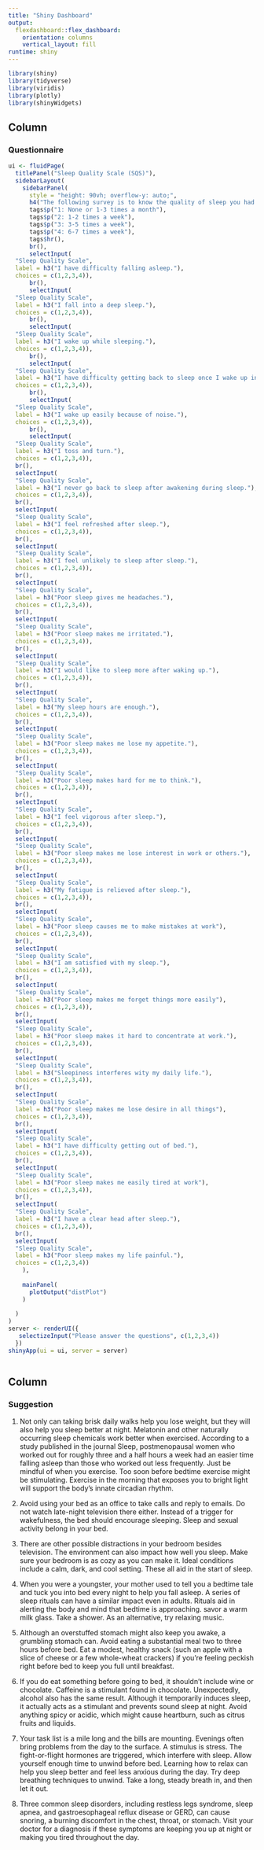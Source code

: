 ```yaml
---
title: "Shiny Dashboard"
output: 
  flexdashboard::flex_dashboard:
    orientation: columns
    vertical_layout: fill
runtime: shiny
---
```


```r
library(shiny)
library(tidyverse)
library(viridis)
library(plotly)
library(shinyWidgets)
```




## Column {data-width="500"}

### Questionnaire

```r
ui <- fluidPage(
  titlePanel("Sleep Quality Scale (SQS)"),
  sidebarLayout(
    sidebarPanel(
      style = "height: 90vh; overflow-y: auto;", 
      h4("The following survey is to know the quality of sleep you had for the last one month. Read the questions and check the closest answer."),
      tags$p("1: None or 1-3 times a month"),
      tags$p("2: 1-2 times a week"),
      tags$p("3: 3-5 times a week"),
      tags$p("4: 6-7 times a week"),
      tags$hr(),
      br(),
      selectInput(
  "Sleep Quality Scale", 
  label = h3("I have difficulty falling asleep."),
  choices = c(1,2,3,4)),
      br(),
      selectInput(
  "Sleep Quality Scale", 
  label = h3("I fall into a deep sleep."),
  choices = c(1,2,3,4)),
      br(),
      selectInput(
  "Sleep Quality Scale", 
  label = h3("I wake up while sleeping."),
  choices = c(1,2,3,4)),
      br(),
      selectInput(
  "Sleep Quality Scale", 
  label = h3("I have difficulty getting back to sleep once I wake up in middle of the night."),
  choices = c(1,2,3,4)),
      br(),
      selectInput(
  "Sleep Quality Scale", 
  label = h3("I wake up easily because of noise."),
  choices = c(1,2,3,4)),
      br(),
      selectInput(
  "Sleep Quality Scale", 
  label = h3("I toss and turn."),
  choices = c(1,2,3,4)),
  br(),
  selectInput(
  "Sleep Quality Scale", 
  label = h3("I never go back to sleep after awakening during sleep."),
  choices = c(1,2,3,4)),
  br(),
  selectInput(
  "Sleep Quality Scale", 
  label = h3("I feel refreshed after sleep."),
  choices = c(1,2,3,4)),
  br(),
  selectInput(
  "Sleep Quality Scale", 
  label = h3("I feel unlikely to sleep after sleep."),
  choices = c(1,2,3,4)),
  br(),
  selectInput(
  "Sleep Quality Scale", 
  label = h3("Poor sleep gives me headaches."),
  choices = c(1,2,3,4)),
  br(),
  selectInput(
  "Sleep Quality Scale", 
  label = h3("Poor sleep makes me irritated."),
  choices = c(1,2,3,4)),
  br(),
  selectInput(
  "Sleep Quality Scale", 
  label = h3("I would like to sleep more after waking up."),
  choices = c(1,2,3,4)),
  br(),
  selectInput(
  "Sleep Quality Scale", 
  label = h3("My sleep hours are enough."),
  choices = c(1,2,3,4)),
  br(),
  selectInput(
  "Sleep Quality Scale", 
  label = h3("Poor sleep makes me lose my appetite."),
  choices = c(1,2,3,4)),
  br(),
  selectInput(
  "Sleep Quality Scale", 
  label = h3("Poor sleep makes hard for me to think."),
  choices = c(1,2,3,4)),
  br(),
  selectInput(
  "Sleep Quality Scale", 
  label = h3("I feel vigorous after sleep."),
  choices = c(1,2,3,4)),
  br(),
  selectInput(
  "Sleep Quality Scale", 
  label = h3("Poor sleep makes me lose interest in work or others."),
  choices = c(1,2,3,4)),
  br(),
  selectInput(
  "Sleep Quality Scale", 
  label = h3("My fatigue is relieved after sleep."),
  choices = c(1,2,3,4)),
  br(),
  selectInput(
  "Sleep Quality Scale", 
  label = h3("Poor sleep causes me to make mistakes at work"),
  choices = c(1,2,3,4)),
  br(),
  selectInput(
  "Sleep Quality Scale", 
  label = h3("I am satisfied with my sleep."),
  choices = c(1,2,3,4)),
  br(),
  selectInput(
  "Sleep Quality Scale", 
  label = h3("Poor sleep makes me forget things more easily"),
  choices = c(1,2,3,4)),
  br(),
  selectInput(
  "Sleep Quality Scale", 
  label = h3("Poor sleep makes it hard to concentrate at work."),
  choices = c(1,2,3,4)),
  br(),
  selectInput(
  "Sleep Quality Scale", 
  label = h3("Sleepiness interferes wity my daily life."),
  choices = c(1,2,3,4)),
  br(),
  selectInput(
  "Sleep Quality Scale", 
  label = h3("Poor sleep makes me lose desire in all things"),
  choices = c(1,2,3,4)),
  br(),
  selectInput(
  "Sleep Quality Scale", 
  label = h3("I have difficulty getting out of bed."),
  choices = c(1,2,3,4)),
  br(),
  selectInput(
  "Sleep Quality Scale", 
  label = h3("Poor sleep makes me easily tired at work"),
  choices = c(1,2,3,4)),
  br(),
  selectInput(
  "Sleep Quality Scale", 
  label = h3("I have a clear head after sleep."),
  choices = c(1,2,3,4)),
  br(),
  selectInput(
  "Sleep Quality Scale", 
  label = h3("Poor sleep makes my life painful."),
  choices = c(1,2,3,4))
    ),
    
    mainPanel(
      plotOutput("distPlot")
    )
    
  )
)
server <- renderUI({
   selectizeInput("Please answer the questions", c(1,2,3,4)) 
  })
shinyApp(ui = ui, server = server)



```

## Column {data-width="500"}

### Suggestion
1. Not only can taking brisk daily walks help you lose weight, but they will also help you sleep better at night. Melatonin and other naturally occurring sleep chemicals work better when exercised. According to a study published in the journal Sleep, postmenopausal women who worked out for roughly three and a half hours a week had an easier time falling asleep than those who worked out less frequently. Just be mindful of when you exercise. Too soon before bedtime exercise might be stimulating. Exercise in the morning that exposes you to bright light will support the body's innate circadian rhythm.

2. Avoid using your bed as an office to take calls and reply to emails. Do not watch late-night television there either. Instead of a trigger for wakefulness, the bed should encourage sleeping. Sleep and sexual activity belong in your bed.

3. There are other possible distractions in your bedroom besides television. The environment can also impact how well you sleep. Make sure your bedroom is as cozy as you can make it. Ideal conditions include a calm, dark, and cool setting. These all aid in the start of sleep.

4. When you were a youngster, your mother used to tell you a bedtime tale and tuck you into bed every night to help you fall asleep. A series of sleep rituals can have a similar impact even in adults. Rituals aid in alerting the body and mind that bedtime is approaching. savor a warm milk glass. Take a shower. As an alternative, try relaxing music.

5. Although an overstuffed stomach might also keep you awake, a grumbling stomach can. Avoid eating a substantial meal two to three hours before bed. Eat a modest, healthy snack (such an apple with a slice of cheese or a few whole-wheat crackers) if you're feeling peckish right before bed to keep you full until breakfast.

6. If you do eat something before going to bed, it shouldn't include wine or chocolate. Caffeine is a stimulant found in chocolate. Unexpectedly, alcohol also has the same result. Although it temporarily induces sleep, it actually acts as a stimulant and prevents sound sleep at night. Avoid anything spicy or acidic, which might cause heartburn, such as citrus fruits and liquids.

7. Your task list is a mile long and the bills are mounting. Evenings often bring problems from the day to the surface. A stimulus is stress. The fight-or-flight hormones are triggered, which interfere with sleep. Allow yourself enough time to unwind before bed. Learning how to relax can help you sleep better and feel less anxious during the day. Try deep breathing techniques to unwind. Take a long, steady breath in, and then let it out.

8. Three common sleep disorders, including restless legs syndrome, sleep apnea, and gastroesophageal reflux disease or GERD, can cause snoring, a burning discomfort in the chest, throat, or stomach. Visit your doctor for a diagnosis if these symptoms are keeping you up at night or making you tired throughout the day.